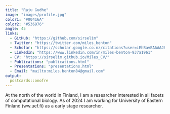```yaml
---
title: "Raju Gudhe"
image: "images/profile.jpg"
color1: "#00416A"
color2: "#536976"
angle: 45
links:
  - GitHub: "https://github.com/sirselim"
  - Twitter: "https://twitter.com/miles_benton"
  - Scholar: "https://scholar.google.co.nz/citations?user=iEhBavEAAAAJ&hl=en"
  - LinkedIn: "https://www.linkedin.com/in/miles-benton-937a1961"
  - CV: "https://sirselim.github.io/Miles_CV/"
  - Publications: "publications.html"
  - Presentations: "presentations.html"
  - Email: "mailto:miles.benton84@gmail.com"
output:
  postcards::onofre
---
```


At the north of the world in Finland, I am a researcher 
interested in all facets of computational biology. As of 2024 I am working 
for University of Eastern Finland (ww.uef.fi)
as a early stage researcher. 
